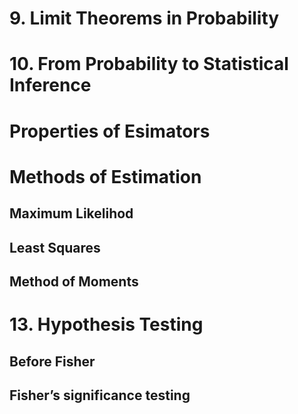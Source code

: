 # 9. Limit Theorems in Probability


# 10. From Probability to Statistical Inference

# Properties of Esimators


# Methods of Estimation


## Maximum Likelihod

## Least Squares

## Method of Moments

# 13. Hypothesis Testing

## Before Fisher

## Fisher's significance testing





